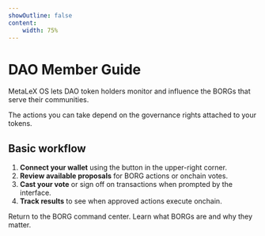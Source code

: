```yaml
---
showOutline: false
content:
    width: 75%
---
```


# DAO Member Guide

MetaLeX OS lets DAO token holders monitor and influence the BORGs that serve their communities.

<Callout>
  The actions you can take depend on the governance rights attached to your tokens.
</Callout>

## Basic workflow

1. **Connect your wallet** using the button in the upper-right corner.
2. **Review available proposals** for BORG actions or onchain votes.
3. **Cast your vote** or sign off on transactions when prompted by the interface.
4. **Track results** to see when approved actions execute onchain.

<CardGrid>
  <Card title="BORG Command Center" link="/borg/borg-landing">
    <span>Return to the BORG command center.</span>
  </Card>
  <Card title="What is a BORG?" link="/borg/what-is-a-BORG">
    <span>Learn what BORGs are and why they matter.</span>
  </Card>
</CardGrid>

